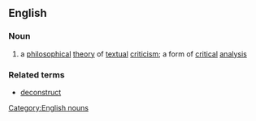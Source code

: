 ==English==
===Noun===
{{wikipedia}}
#a [[philosophical]] [[theory]] of [[textual]] [[criticism]]; a form of [[critical]] [[analysis]]

===Related terms===
*[[deconstruct]]
[[Category:English nouns]]